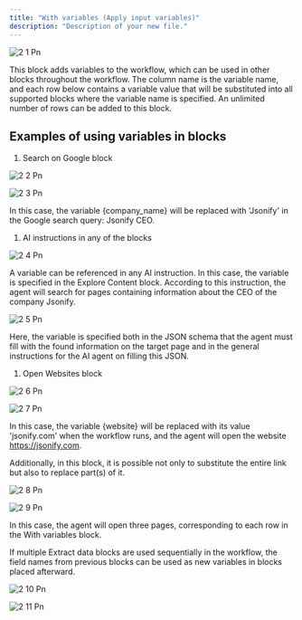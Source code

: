 ```yaml
---
title: "With variables (Apply input variables)"
description: "Description of your new file."
---
```


![2 1 Pn](/Blocks/imgs/2-1.png)

This block adds variables to the workflow, which can be used in other blocks throughout the workflow. The column name is the variable name, and each row below contains a variable value that will be substituted into all supported blocks where the variable name is specified. An unlimited number of rows can be added to this block.

## Examples of using variables in blocks

1. Search on Google block

![2 2 Pn](/Blocks/imgs/2-2.png)

![2 3 Pn](/Blocks/imgs/2-3.png)

In this case, the variable {company_name} will be replaced with 'Jsonify' in the Google search query: Jsonify CEO.

1. AI instructions in any of the blocks

![2 4 Pn](/Blocks/imgs/2-4.png)

A variable can be referenced in any AI instruction. In this case, the variable is specified in the Explore Content block. According to this instruction, the agent will search for pages containing information about the CEO of the company Jsonify.

![2 5 Pn](/Blocks/imgs/2-5.png)

Here, the variable is specified both in the JSON schema that the agent must fill with the found information on the target page and in the general instructions for the AI agent on filling this JSON.

1. Open Websites block

![2 6 Pn](/Blocks/imgs/2-6.png)

![2 7 Pn](/Blocks/imgs/2-7.png)

In this case, the variable {website} will be replaced with its value 'jsonify.com' when the workflow runs, and the agent will open the website https://jsonify.com.

Additionally, in this block, it is possible not only to substitute the entire link but also to replace part(s) of it.

![2 8 Pn](/Blocks/imgs/2-8.png)

![2 9 Pn](/Blocks/imgs/2-9.png)

In this case, the agent will open three pages, corresponding to each row in the With variables block.

If multiple Extract data blocks are used sequentially in the workflow, the field names from previous blocks can be used as new variables in blocks placed afterward.

![2 10 Pn](/Blocks/imgs/2-10.png)

![2 11 Pn](/Blocks/imgs/2-11.png)